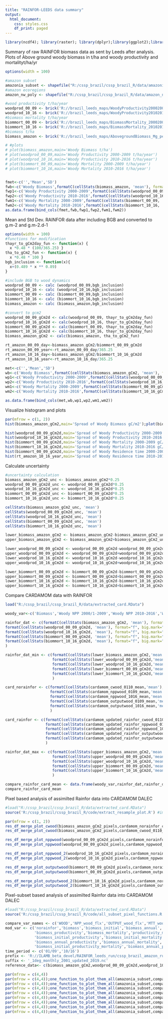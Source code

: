```yaml
---
title: "RAINFOR-LEEDS data summary"
output:
  html_document:
    css: styles.css
    df_print: paged
---
```

<style type="text/css">
.main-container {
  max-width: 1900px;
  margin-left: auto;
  margin-right: auto;
}
</style>
```r
library(ncdf4); library(raster); library(dplyr);library(ggplot2);library(ggpubr);library(quantreg);library(ggpp);library(rgeos);library(ggpmisc);library(rgdal);library(Metrics)
```


Summary of raw RAINFOR biomass data as sent by Leeds after analysis. Plots of Above ground woody biomass in t/ha and woody productivity and mortalityt/ha/yr
```r
options(width = 100)

#amazon subset
amazonia_subset <- shapefile("R:/cssp_brazil/cssp_brazil_R/data/amazonia_subset.shp")
#amazon ecoregions
amazon_nw_poly <- shapefile("R:/cssp_brazil/cssp_brazil_R/data/amazon_nw.shp");amazon_sw_poly <- shapefile("R:/cssp_brazil/cssp_brazil_R/data/amazon_sw.shp");amazon_ec_poly <- shapefile("R:/cssp_brazil/cssp_brazil_R/data/amazon_ec.shp");amazon_bs_poly <- shapefile("R:/cssp_brazil/cssp_brazil_R/data/amazon_bs.shp");amazon_gs_poly <- shapefile("R:/cssp_brazil/cssp_brazil_R/data/amazon_gs.shp")

#wood productivity t/ha/year
woodprod_00_09 <- brick('R://brazil_leeds_maps/WoodyProductivity20002009_Mg_perHa_perYear_111km.tif')
woodprod_10_16 <- brick('R://brazil_leeds_maps/WoodyProductivity20102016_Mg_perHa_perYear_111km.tif')
#biomass mortality t/ha/year
biommort_00_09 <- brick('R://brazil_leeds_maps/BiomassMortality_20002009_Mg_perHa_perYear_111km.tif')
biommort_10_16 <- brick('R://brazil_leeds_maps/BiomassMortality_20102016_Mg_perHa_perYear_111km.tif')
#biomass t/ha
biomass_amazon <- brick('R://brazil_leeds_maps/AbovegroundBiomass_Mg_perHa_111km.tif')

# #plots
# plot(biomass_amazon,main='Woody Biomass t/ha')
# plot(woodprod_00_09,main='Woody Productivity 2000-2009 t/ha/year')
# plot(woodprod_10_16,main='Woody Productivity 2010-2016 t/ha/year')
# plot(biommort_00_09,main='Woody Mortality 2000-2009 t/ha/year')
# plot(biommort_10_16,main='Woody Mortality 2010-2016 t/ha/year')


fmet<-c('','Mean','SD')
fwb<-c('Woody Biomass',formatC(cellStats(biomass_amazon, 'mean'), format="f", big.mark=",", digits=0),formatC(cellStats(biomass_amazon, 'sd'), format="f", big.mark=",", digits=0))
fwp1<-c('Woody Productivity 2000-2009',formatC(cellStats(woodprod_00_09, 'mean'), format="f", big.mark=",", digits=2),formatC(cellStats(woodprod_00_09, 'sd'), format="f", digits=2))
fwp2<-c('Woody Productivity 2010-2016',formatC(cellStats(woodprod_10_16, 'mean'), format="f", big.mark=",", digits=2),formatC(cellStats(woodprod_10_16, 'sd'), format="f", digits=2))
fwm1<-c('Woody Mortality 2000-2009',formatC(cellStats(biommort_00_09, 'mean'), format="f", big.mark=",", digits=2),formatC(cellStats(biommort_00_09, 'sd'), format="f", digits=2))
fwm2<-c('Woody Mortality 2010-2016',formatC(cellStats(biommort_10_16, 'mean'), format="f", big.mark=",", digits=2),formatC(cellStats(biommort_10_16, 'sd'), format="f", digits=2))
as.data.frame(bind_cols(fmet,fwb,fwp1,fwp2,fwm1,fwm2))


```


Mean and Std Dev. RAINFOR data after including BGB and converted to g.m-2 and g.m-2.d-1 
```r
options(width = 100)
#functions for modification
thayr_to_gCm2day_fun <- function(x) {
  x *0.48 * (100/365.25) }
tha_to_gCm2_fun <- function(x) {
  x *0.48 * 100 }
bgb_inclusion <- function(x){
  x+(0.489 * x ** 0.89)
}

#include BGB to wood dynamics
woodprod_00_09 <- calc (woodprod_00_09,bgb_inclusion)
woodprod_10_16 <- calc (woodprod_10_16,bgb_inclusion)
biommort_00_09 <- calc (biommort_00_09,bgb_inclusion)
biommort_10_16 <- calc (biommort_10_16,bgb_inclusion)
biomass_amazon <- calc (biomass_amazon,bgb_inclusion)

#convert to gcm2
woodprod_00_09_gCm2d <- calc(woodprod_00_09, thayr_to_gCm2day_fun)
woodprod_10_16_gCm2d <- calc(woodprod_10_16, thayr_to_gCm2day_fun)
biommort_00_09_gCm2d <- calc(biommort_00_09, thayr_to_gCm2day_fun)
biommort_10_16_gCm2d <- calc(biommort_10_16, thayr_to_gCm2day_fun)
biomass_amazon_gCm2 <- calc(biomass_amazon, tha_to_gCm2_fun)

rt_amazon_00_09_day<-biomass_amazon_gCm2/biommort_00_09_gCm2d
rt_amazon_00_09_year<-rt_amazon_00_09_day/365.25
rt_amazon_10_16_day<-biomass_amazon_gCm2/biommort_10_16_gCm2d
rt_amazon_10_16_year<-rt_amazon_10_16_day/365.25

met<-c('','Mean','SD')
wb<-c('Woody Biomass',formatC(cellStats(biomass_amazon_gCm2, 'mean'), format="f", big.mark=",", digits=0),formatC(cellStats(biomass_amazon_gCm2, 'sd'), format="f", big.mark=",", digits=0))
wp1<-c('Woody Productivity 2000-2009',formatC(cellStats(woodprod_00_09_gCm2d, 'mean'), format="f", big.mark=",", digits=2),formatC(cellStats(woodprod_00_09_gCm2d, 'sd'), format="f", digits=2))
wp2<-c('Woody Productivity 2010-2016',formatC(cellStats(woodprod_10_16_gCm2d, 'mean'), format="f", big.mark=",", digits=2),formatC(cellStats(woodprod_10_16_gCm2d, 'sd'), format="f", digits=2))
wm1<-c('Woody Mortality 2000-2009',formatC(cellStats(biommort_00_09_gCm2d, 'mean'), format="f", big.mark=",", digits=2),formatC(cellStats(biommort_00_09_gCm2d, 'sd'), format="f", digits=2))
wm2<-c('Woody Mortality 2010-2016',formatC(cellStats(biommort_10_16_gCm2d, 'mean'), format="f", big.mark=",", digits=2),formatC(cellStats(biommort_10_16_gCm2d, 'sd'), format="f", digits=2))

as.data.frame(bind_cols(met,wb,wp1,wp2,wm1,wm2))
```

Visualize histogram and plots
```r
par(mfrow = c(1, 2))
hist(biomass_amazon_gCm2,main='Spread of Woody Biomass gC/m2');plot(biomass_amazon_gCm2,main='Woody Biomass gC/m2');plot(amazon_nw_poly,add=T);plot(amazon_sw_poly,add=T);plot(amazon_ec_poly,add=T);plot(amazon_bs_poly,add=T);plot(amazon_gs_poly,add=T);plot(amazonia_subset,add=T)

hist(woodprod_00_09_gCm2d,main='Spread of Woody Productivity 2000-2009 gC/m2/day');plot(woodprod_00_09_gCm2d,main='Woody Productivity 2000-2009 gC/m2/day');plot(amazon_nw_poly,add=T);plot(amazon_sw_poly,add=T);plot(amazon_ec_poly,add=T);plot(amazon_bs_poly,add=T);plot(amazon_gs_poly,add=T);plot(amazonia_subset,add=T)
hist(woodprod_10_16_gCm2d,main='Spread of Woody Productivity 2010-2016 gC/m2/day');plot(woodprod_10_16_gCm2d,main='Woody Productivity 2010-2016 gC/m2/day');plot(amazon_nw_poly,add=T);plot(amazon_sw_poly,add=T);plot(amazon_ec_poly,add=T);plot(amazon_bs_poly,add=T);plot(amazon_gs_poly,add=T);plot(amazonia_subset,add=T)
hist(biommort_00_09_gCm2d,main='Spread of Woody Mortality 2000-2009 gC/m2/day');plot(biommort_00_09_gCm2d,main='Woody Mortality 2000-2009 gC/m2/day');plot(amazon_nw_poly,add=T);plot(amazon_sw_poly,add=T);plot(amazon_ec_poly,add=T);plot(amazon_bs_poly,add=T);plot(amazon_gs_poly,add=T);plot(amazonia_subset,add=T)
hist(biommort_10_16_gCm2d,main='Spread of Woody Mortality 2010-2016 gC/m2/day');plot(biommort_10_16_gCm2d,main='Woody Mortality 2010-2016 gC/m2/day');plot(amazon_nw_poly,add=T);plot(amazon_sw_poly,add=T);plot(amazon_ec_poly,add=T);plot(amazon_bs_poly,add=T);plot(amazon_gs_poly,add=T);plot(amazonia_subset,add=T)
hist(biommort_00_09_gCm2d,main='Spread of Woody Residence time 2000-2009 years');plot(rt_amazon_00_09_year,main='Woody Residence Time 2000-2009 years');plot(amazon_nw_poly,add=T);plot(amazon_sw_poly,add=T);plot(amazon_ec_poly,add=T);plot(amazon_bs_poly,add=T);plot(amazon_gs_poly,add=T);plot(amazonia_subset,add=T)
hist(rt_amazon_10_16_year,main='Spread of Woody Residence time 2010-2016 years');plot(rt_amazon_10_16_year,main='Woody Residence Time 2010-2016 years');plot(amazon_nw_poly,add=T);plot(amazon_sw_poly,add=T);plot(amazon_ec_poly,add=T);plot(amazon_bs_poly,add=T);plot(amazon_gs_poly,add=T);plot(amazonia_subset,add=T)

```

Calculate uncertainty 
```r
#uncertainty calculation
biomass_amazon_gCm2_unc <- biomass_amazon_gCm2*0.25
woodprod_00_09_gCm2d_unc <- woodprod_00_09_gCm2d*0.25
woodprod_10_16_gCm2d_unc <- woodprod_10_16_gCm2d*0.25
biommort_00_09_gCm2d_unc <- biommort_00_09_gCm2d*0.25
biommort_10_16_gCm2d_unc <- biommort_10_16_gCm2d*0.25

cellStats(biomass_amazon_gCm2_unc, 'mean')
cellStats(woodprod_00_09_gCm2d_unc, 'mean')
cellStats(woodprod_10_16_gCm2d_unc, 'mean')
cellStats(biommort_00_09_gCm2d_unc, 'mean')
cellStats(biommort_10_16_gCm2d_unc, 'mean')

lower_biomass_amazon_gCm2 <- biomass_amazon_gCm2-biomass_amazon_gCm2_unc
upper_biomass_amazon_gCm2 <- biomass_amazon_gCm2+biomass_amazon_gCm2_unc

lower_woodprod_00_09_gCm2d <- woodprod_00_09_gCm2d-woodprod_00_09_gCm2d_unc
upper_woodprod_00_09_gCm2d <- woodprod_00_09_gCm2d+woodprod_00_09_gCm2d_unc
lower_woodprod_10_16_gCm2d <- woodprod_10_16_gCm2d-woodprod_10_16_gCm2d_unc
upper_woodprod_10_16_gCm2d <- woodprod_10_16_gCm2d+woodprod_10_16_gCm2d_unc

lower_biommort_00_09_gCm2d <- biommort_00_09_gCm2d-biommort_00_09_gCm2d_unc
upper_biommort_00_09_gCm2d <- biommort_00_09_gCm2d+biommort_00_09_gCm2d_unc
lower_biommort_10_16_gCm2d <- biommort_10_16_gCm2d-biommort_10_16_gCm2d_unc
upper_biommort_10_16_gCm2d <- biommort_10_16_gCm2d+biommort_10_16_gCm2d_unc


```

Compare CARDAMOM data with RAINFOR 
```r
load("R:/cssp_brazil/cssp_brazil_R/data/extracted_card.RData")

woody_var<-c('Biomass','Woody NPP 2000/1-2009','Woody NPP 2010-2016','Woody Mortality 2000/1-2009','Woody Mortality 2010-2016')

rainfor_dat <- c(formatC(cellStats(biomass_amazon_gCm2, 'mean'), format="f", big.mark=",", digits=0),
formatC(cellStats(woodprod_00_09_gCm2d, 'mean'), format="f", big.mark=",", digits=2),
formatC(cellStats(woodprod_10_16_gCm2d, 'mean'), format="f", big.mark=",", digits=2),
formatC(cellStats(biommort_00_09_gCm2d, 'mean'), format="f", big.mark=",", digits=2),
formatC(cellStats(biommort_10_16_gCm2d, 'mean'), format="f", big.mark=",", digits=2)
)

rainfor_dat_min <- c(formatC(cellStats(lower_biomass_amazon_gCm2,'mean'), format="f", big.mark=",", digits=0),
                     formatC(cellStats(lower_woodprod_00_09_gCm2d,'mean'), format="f", big.mark=",", digits=2),
                     formatC(cellStats(lower_woodprod_10_16_gCm2d,'mean'), format="f", big.mark=",", digits=2),
                     formatC(cellStats(lower_biommort_00_09_gCm2d,'mean'), format="f", big.mark=",", digits=2),
                     formatC(cellStats(lower_biommort_10_16_gCm2d,'mean'), format="f", big.mark=",", digits=2)
                     )

card_norainfor <- c(formatC(cellStats(cardamom_cwood_0110_mean,'mean'), format="f", big.mark=",", digits=0),
                    formatC(cellStats(cardamom_nppwood_0109_mean,'mean'), format="f", digits=2),
                    formatC(cellStats(cardamom_nppwood_1016_mean,'mean'), format="f", digits=2),
                    formatC(cellStats(cardamom_outputwood_0109_mean,'mean'), format="f", digits=2),
                    formatC(cellStats(cardamom_outputwood_1016_mean,'mean'), format="f", digits=2)
                    )

card_rainfor <- c(formatC(cellStats(cardamom_updated_rainfor_cwood_0110_mean,'mean'), format="f", big.mark=",", digits=0),
                  formatC(cellStats(cardamom_updated_rainfor_nppwood_0110_mean,'mean'), format="f", digits=2),
                  formatC(cellStats(cardamom_updated_rainfor_nppwood_1016_mean,'mean'), format="f", digits=2),
                  formatC(cellStats(cardamom_updated_rainfor_outputwood_0110_mean,'mean'), format="f", digits=2),
                  formatC(cellStats(cardamom_updated_rainfor_outputwood_1016_mean,'mean'), format="f", digits=2)
                  )

rainfor_dat_max <- c(formatC(cellStats(upper_biomass_amazon_gCm2,'mean'), format="f", big.mark=",", digits=0),
                     formatC(cellStats(upper_woodprod_00_09_gCm2d,'mean'), format="f", big.mark=",", digits=2),
                     formatC(cellStats(upper_woodprod_10_16_gCm2d,'mean'), format="f", big.mark=",", digits=2),
                     formatC(cellStats(upper_biommort_00_09_gCm2d,'mean'), format="f", big.mark=",", digits=2),
                     formatC(cellStats(upper_biommort_10_16_gCm2d,'mean'), format="f", big.mark=",", digits=2)
                     )

compare_rainfor_card_mean <- data.frame(woody_var,rainfor_dat,rainfor_dat_min,card_norainfor, card_rainfor,rainfor_dat_max)
compare_rainfor_card_mean
```

Pixel based analysis of assimilted Rainfor data into CARDAMOM DALEC
```r
#load("R:/cssp_brazil/cssp_brazil_R/data/extracted_card.RData")
source('R:/cssp_brazil/cssp_brazil_R/code/extract_resample_plot.R') #imports plotting codes

par(mfrow = c(1, 2))
res_df_merge_plot_cwood(biomass_amazon_gCm2_pixels,cardamom_norainfor_cwood_0110_mean_subset,'norainfor')
res_df_merge_plot_cwood(biomass_amazon_gCm2_pixels,cardamom_cwood_0110_mean_subset,'rainfor')

res_df_merge_plot_nppwood(woodprod_00_09_gCm2d_pixels,cardamom_norainfor_nppwood_0109_mean_subset,'norainfor')
res_df_merge_plot_nppwood(woodprod_00_09_gCm2d_pixels,cardamom_nppwood_0109_mean_subset,'rainfor')

res_df_merge_plot_nppwood_2(woodprod_10_16_gCm2d_pixels,cardamom_norainfor_nppwood_1016_mean_subset,'norainfor')
res_df_merge_plot_nppwood_2(woodprod_10_16_gCm2d_pixels,cardamom_nppwood_1016_mean_subset,'rainfor')

res_df_merge_plot_outputwood(biommort_00_09_gCm2d_pixels,cardamom_norainfor_outputwood_0109_mean_subset,'norainfor')
res_df_merge_plot_outputwood(biommort_00_09_gCm2d_pixels,cardamom_outputwood_0109_mean_subset,'rainfor')

res_df_merge_plot_outputwood_2(biommort_10_16_gCm2d_pixels,cardamom_norainfor_outputwood_1016_mean_subset,'norainfor')
res_df_merge_plot_outputwood_2(biommort_10_16_gCm2d_pixels,cardamom_outputwood_1016_mean_subset,'rainfor')

```

Pixel-subset based analysis of assimilted Rainfor data into CARDAMOM DALEC
```r
#load("R:/cssp_brazil/cssp_brazil_R/data/extracted_card.RData")
source('R:/cssp_brazil/cssp_brazil_R/code/all_subset_pixel_functions.R') #imports plotting codes

compare_var_names <- c('WOOD','NPP_wood_flx','OUTPUT_wood_flx','MTT_wood')
mod_var <- c('norainfor','biomass','biomass_initial','biomass_annual','productivity','mortality',
             'biomass_productivity','biomass_mortality','productivity_mortality',
             'biomass_initial_productivity','biomass_initial_mortality',
             'biomass_annual_productivity','biomass_annual_mortality',
             'biomass_initial_productivity_mortality','biomass_annual_productivity_mortality','biomass_productivity_mortality')
time_period <- c('01/09','10/16')
prefix <- 'R://ILAMB_beta_devel/RAINFOR_leeds_run/cssp_brazil_amazon_run/DATA/benchmark/Amazon_subset_'
suffix <- '_1deg_monthly_2001_updated_2019.nc'
reference_data<- c(biomass_amazon_gCm2,woodprod_00_09_gCm2d,woodprod_10_16_gCm2d,biommort_00_09_gCm2d,biommort_10_16_gCm2d,rt_amazon_00_09_year,rt_amazon_10_16_year)

par(mfrow = c(4,4))
par(mfrow = c(4,4));one_function_to_plot_them_all(amazonia_subset,compare_var_names[1],mod_var,reference_data,time_period[1])
par(mfrow = c(4,4));one_function_to_plot_them_all(amazonia_subset,compare_var_names[1],mod_var,reference_data,time_period[2])
par(mfrow = c(4,4));one_function_to_plot_them_all(amazonia_subset,compare_var_names[2],mod_var,reference_data,time_period[1])
par(mfrow = c(4,4));one_function_to_plot_them_all(amazonia_subset,compare_var_names[2],mod_var,reference_data,time_period[2])
par(mfrow = c(4,4));one_function_to_plot_them_all(amazonia_subset,compare_var_names[3],mod_var,reference_data,time_period[1])
par(mfrow = c(4,4));one_function_to_plot_them_all(amazonia_subset,compare_var_names[3],mod_var,reference_data,time_period[2])
par(mfrow = c(4,4));one_function_to_plot_them_all(amazonia_subset,compare_var_names[4],mod_var,reference_data,time_period[1])
par(mfrow = c(4,4));one_function_to_plot_them_all(amazonia_subset,compare_var_names[4],mod_var,reference_data,time_period[2])

```
